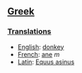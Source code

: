 ==[[Greek]]==

===[[Translation]]s===

*[[English]]: [[donkey]]
*[[French]]: [[ane]] ''m''
*[[Latin]]: [[Equus asinus]]